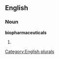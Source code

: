 
==English==

===Noun===
'''biopharmaceuticals'''

# {{plural of|[[biopharmaceutical]]}}

[[Category:English plurals]]